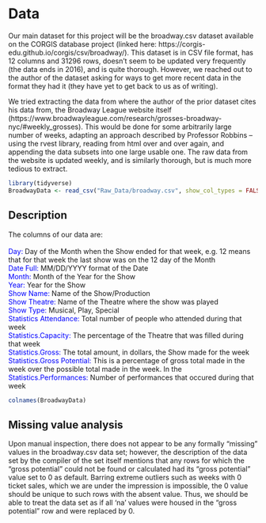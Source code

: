 # Data
Our main dataset for this project will be the broadway.csv dataset available on the CORGIS database project (linked here: https://corgis-edu.github.io/corgis/csv/broadway/). This dataset is in CSV file format, has 12 columns and 31296 rows, doesn’t seem to be updated very frequently (the data ends in 2016), and is quite thorough. However, we reached out to the author of the dataset asking for ways to get more recent data in the format they had it (they have yet to get back to us as of writing).

We tried extracting the data from where the author of the prior dataset cites his data from, the Broadway League website itself (https://www.broadwayleague.com/research/grosses-broadway-nyc/#weekly_grosses). This would be done for some arbitrarily large number of weeks, adapting an approach described by Professor Robbins – using the rvest library, reading from html over and over again, and appending the data subsets into one large usable one. The raw data from the website is updated weekly, and is similarly thorough, but is much more tedious to extract. 

```r
library(tidyverse)
BroadwayData <- read_csv("Raw_Data/broadway.csv", show_col_types = FALSE)
```

## Description
The columns of our data are: <br><br>
<span style="color:blue;">Day:</span> Day of the Month when the Show ended for that week, e.g. 12 means that for that week the last show was on the 12 day of the Month<br>
<span style="color:blue;">Date Full:</span> MM/DD/YYYY format of the Date<br>
<span style="color:blue;">Month:</span> Month of the Year for the Show<br>
<span style="color:blue;">Year:</span> Year for the Show<br>
<span style="color:blue;">Show Name:</span> Name of the Show/Production<br>
<span style="color:blue;">Show Theatre:</span> Name of the Theatre where the show was played<br>
<span style="color:blue;">Show Type:</span> Musical, Play, Special<br>
<span style="color:blue;">Statistics Attendance:</span> Total number of people who attended during that week<br>
<span style="color:blue;">Statistics.Capacity:</span> The percentage of the Theatre that was filled during that week<br>
<span style="color:blue;">Statistics.Gross:</span> The total amount, in dollars, the Show made for the week<br>
<span style="color:blue;">Statistics.Gross Potential:</span> This is a percentage of gross total made in the week over the possible total made in the week. In the <br>
<span style="color:blue;">Statistics.Performances:</span> Number of performances that occured during that week<br>

```r
colnames(BroadwayData)
```

## Missing value analysis
Upon manual inspection, there does not appear to be any formally “missing” values in the broadway.csv data set; however, the description of the data set by the compiler of the set itself mentions that any rows for which the “gross potential” could not be found or calculated had its “gross potential” value set to 0 as default. Barring extreme outliers such as weeks with 0 ticket sales, which we are under the impression is impossible, the 0 value should be unique to such rows with the absent value. Thus, we should be able to treat the data set as if all ‘na’ values were housed in the “gross potential” row and were replaced by 0.
